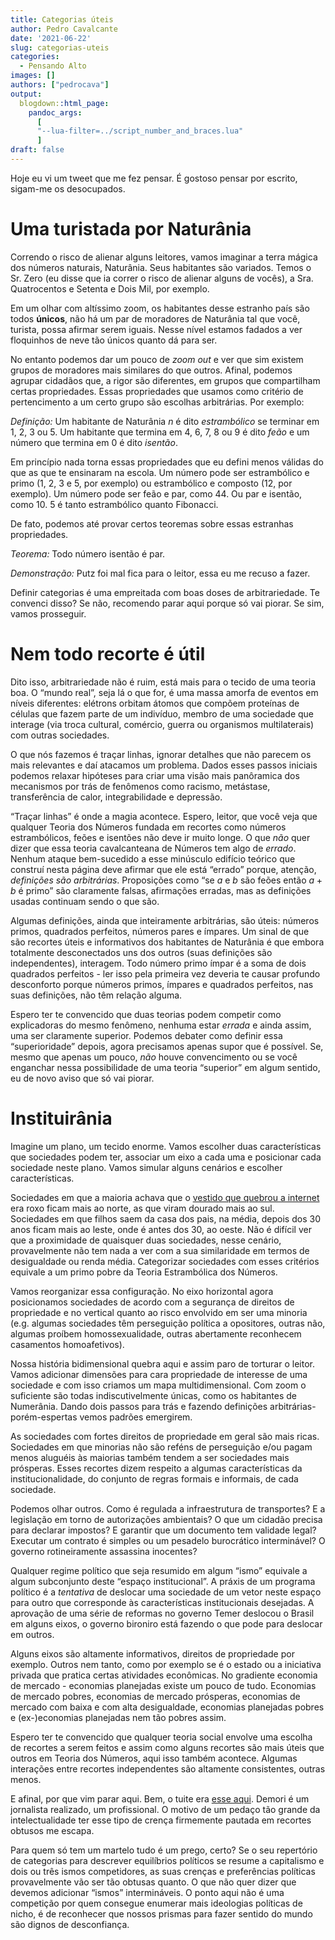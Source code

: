 ```yaml
---
title: Categorias úteis
author: Pedro Cavalcante
date: '2021-06-22'
slug: categorias-uteis
categories:
  - Pensando Alto
images: []
authors: ["pedrocava"]
output:
  blogdown::html_page:
    pandoc_args: 
      [
      "--lua-filter=../script_number_and_braces.lua"
      ]
draft: false
---
```


Hoje eu vi um tweet que me fez pensar. É gostoso pensar por escrito, sigam-me os desocupados.

# Uma turistada por Naturânia

Correndo o risco de alienar alguns leitores, vamos imaginar a terra mágica dos números naturais, Naturânia. Seus habitantes são variados. Temos o Sr. Zero (eu disse que ia correr o risco de alienar alguns de vocês), a Sra. Quatrocentos e Setenta e Dois Mil, por exemplo. 

Em um olhar com altíssimo zoom, os habitantes desse estranho país são todos **únicos**, não há um par de moradores de Naturânia tal que você, turista, possa afirmar serem iguais. Nesse nível estamos fadados a ver floquinhos de neve tão únicos quanto dá para ser. 

No entanto podemos dar um pouco de _zoom out_ e ver que sim existem grupos de moradores mais similares do que outros. Afinal, podemos agrupar cidadãos que, a rigor são diferentes, em grupos que compartilham certas propriedades. Essas propriedades que usamos como critério de pertencimento a um certo grupo são escolhas arbitrárias. Por exemplo:

*Definição:* Um habitante de Naturânia $n$ é dito *estrambólico* se terminar em 1, 2, 3 ou 5. Um habitante que termina em 4, 6, 7, 8 ou 9 é dito *feão* e um número que termina em 0 é dito *isentão*.

Em princípio nada torna essas propriedades que eu defini menos válidas do que as que te ensinaram na escola. Um número pode ser estrambólico e primo (1, 2, 3 e 5, por exemplo) ou estrambólico e composto (12, por exemplo). Um número pode ser feão e par, como 44. Ou par e isentão, como 10. 5 é tanto estrambólico quanto Fibonacci.

De fato, podemos até provar certos teoremas sobre essas estranhas propriedades. 

*Teorema:* Todo número isentão é par.

*Demonstração:* Putz foi mal fica para o leitor, essa eu me recuso a fazer.

Definir categorias é uma empreitada com boas doses de arbitrariedade. Te convenci disso? Se não, recomendo parar aqui porque só vai piorar. Se sim, vamos prosseguir.

# Nem todo recorte é útil

Dito isso, arbitrariedade não é ruim, está mais para o tecido de uma teoria boa. O "mundo real", seja lá o que for, é uma massa amorfa de eventos em níveis diferentes: elétrons orbitam átomos que compõem proteínas de células que fazem parte de um indivíduo, membro de uma sociedade que interage (via troca cultural, comércio, guerra ou organismos multilaterais) com outras sociedades. 

O que nós fazemos é traçar linhas, ignorar detalhes que não parecem os mais relevantes e daí atacamos um problema. Dados esses passos iniciais podemos relaxar hipóteses para criar uma visão mais panôramica dos mecanismos por trás de fenômenos como racismo, metástase, transferência de calor, integrabilidade e depressão. 

"Traçar linhas" é onde a magia acontece. Espero, leitor, que você veja que qualquer Teoria dos Números fundada em recortes como números estrambólicos, feões e isentões não deve ir muito longe. O que *não* quer dizer que essa teoria cavalcanteana de Números tem algo de *errado*. Nenhum ataque bem-sucedido a esse minúsculo edifício teórico que construí nesta página deve afirmar que ele está "errado" porque, atenção, *definições são arbitrárias*. Proposições como "se $a$ e $b$ são feões então $a + b$ é primo" são claramente falsas, afirmações erradas, mas as definições usadas continuam sendo o que são.

Algumas definições, ainda que inteiramente arbitrárias, são úteis: números primos, quadrados perfeitos, números pares e ímpares. Um sinal de que são recortes úteis e informativos dos habitantes de Naturânia é que embora totalmente desconectados uns dos outros (suas definições são independentes), interagem. Todo número primo ímpar é a soma de dois quadrados perfeitos - ler isso pela primeira vez deveria te causar profundo desconforto porque números primos, ímpares e quadrados perfeitos, nas suas definições, não têm relação alguma. 

Espero ter te convencido que duas teorias podem competir como explicadoras do mesmo fenômeno, nenhuma estar *errada* e ainda assim, uma ser claramente superior. Podemos debater como definir essa "superioridade" depois, agora precisamos apenas supor que é possível. Se, mesmo que apenas um pouco, *não* houve convencimento ou se você enganchar nessa possibilidade de uma teoria "superior" em algum sentido, eu de novo aviso que só vai piorar.

# Instituirânia

Imagine um plano, um tecido enorme. Vamos escolher duas características que sociedades podem ter, associar um eixo a cada uma e posicionar cada sociedade neste plano. Vamos simular alguns cenários e escolher características.

Sociedades em que a maioria achava que o [vestido que quebrou a internet](https://en.wikipedia.org/wiki/The_dress) era roxo ficam mais ao norte, as que viram dourado mais ao sul. Sociedades em que filhos saem da casa dos pais, na média, depois dos 30 anos ficam mais ao leste, onde é antes dos 30, ao oeste. Não é difícil ver que a proximidade de quaisquer duas sociedades, nesse cenário, provavelmente não tem nada a ver com a sua similaridade em termos de desigualdade ou renda média. Categorizar sociedades com esses critérios equivale a um primo pobre da Teoria Estrambólica dos Números.

Vamos reorganizar essa configuração. No eixo horizontal agora posicionamos sociedades de acordo com a segurança de direitos de propriedade e no vertical quanto ao risco envolvido em ser uma minoria (e.g. algumas sociedades têm perseguição política a opositores, outras não, algumas proíbem homossexualidade, outras abertamente reconhecem casamentos homoafetivos). 

Nossa história bidimensional quebra aqui e assim paro de torturar o leitor. Vamos adicionar dimensões para cara propriedade de interesse de uma sociedade e com isso criamos um mapa multidimensional. Com zoom o suficiente são todas indiscutivelmente únicas, como os habitantes de Numerânia. Dando dois passos para trás e fazendo definições arbitrárias-porém-espertas vemos padrões emergirem.

As sociedades com fortes direitos de propriedade em geral são mais ricas. Sociedades em que minorias não são reféns de perseguição e/ou pagam menos aluguéis às maiorias também tendem a ser sociedades mais prósperas. Esses recortes dizem respeito a algumas características da institucionalidade, do conjunto de regras formais e informais, de cada sociedade. 

Podemos olhar outros. Como é regulada a infraestrutura de transportes? E a legislação em torno de autorizações ambientais? O que um cidadão precisa para declarar impostos? E garantir que um documento tem validade legal? Executar um contrato é simples ou um pesadelo burocrático interminável? O governo rotineiramente assassina inocentes? 

Qualquer regime político que seja resumido em algum "ismo" equivale a algum subconjunto deste "espaço institucional". A práxis de um programa político é a _tentativa_ de deslocar uma sociedade de um vetor neste espaço para outro que corresponde às características institucionais desejadas. A aprovação de uma série de reformas no governo Temer deslocou o Brasil em alguns eixos, o governo bironiro está fazendo o que pode para deslocar em outros.

Alguns eixos são altamente informativos, direitos de propriedade por exemplo. Outros nem tanto, como por exemplo se é o estado ou a iniciativa privada que pratica certas atividades econômicas. No gradiente economia de mercado - economias planejadas existe um pouco de tudo. Economias de mercado pobres, economias de mercado prósperas, economias de mercado com baixa e com alta desigualdade, economias planejadas pobres e (ex-)economias planejadas nem tão pobres assim. 

Espero ter te convencido que qualquer teoria social envolve uma escolha de recortes a serem feitos e assim como alguns recortes são mais úteis que outros em Teoria dos Números, aqui isso também acontece. Algumas interações entre recortes independentes são altamente consistentes, outras menos.

E afinal, por que vim parar aqui. Bem, o tuite era [esse aqui](https://twitter.com/demori/status/1407151605263343618). Demori é um jornalista realizado, um profissional. O motivo de um pedaço tão grande da intelectualidade ter esse tipo de crença firmemente pautada em recortes obtusos me escapa. 

Para quem só tem um martelo tudo é um prego, certo? Se o seu repertório de categorias para descrever equilíbrios políticos se resume a capitalismo e dois ou três ismos competidores, as suas crenças e preferências políticas provavelmente vão ser tão obtusas quanto. O que não quer dizer que devemos adicionar "ismos" intermináveis. O ponto aqui não é uma competição por quem consegue enumerar mais ideologias políticas de nicho, é de reconhecer que nossos prismas para fazer sentido do mundo são dignos de desconfiança.















